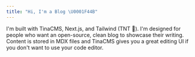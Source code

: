 ```yaml
---
title: "Hi, I'm a Blog \U0001F44B"
---
```


I'm built with TinaCMS, Next.js, and Tailwind (TNT 🧨). I'm designed for people who want an open-source, clean blog to showcase their writing. Content is stored in MDX files and TinaCMS gives you a great editing UI if you don't want to use your code editor.
